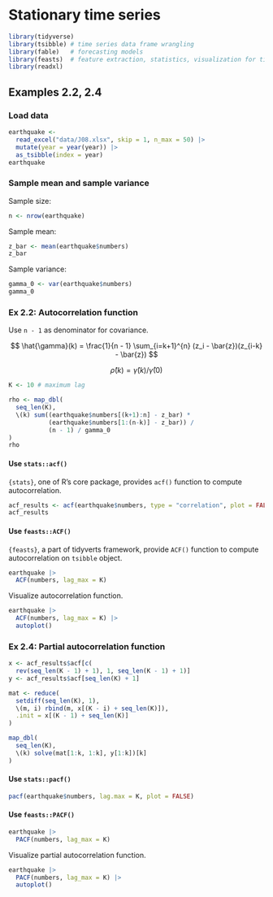 # Stationary time series

```r
library(tidyverse)
library(tsibble) # time series data frame wrangling
library(fable)   # forecasting models
library(feasts)  # feature extraction, statistics, visualization for time series data
library(readxl)
```


## Examples 2.2, 2.4

### Load data

```r
earthquake <-
  read_excel("data/J08.xlsx", skip = 1, n_max = 50) |>
  mutate(year = year(year)) |>
  as_tsibble(index = year)
earthquake
```

### Sample mean and sample variance

Sample size:

```r
n <- nrow(earthquake)
```

Sample mean: 

```r
z_bar <- mean(earthquake$numbers)
z_bar
```

Sample variance:

```r
gamma_0 <- var(earthquake$numbers)
gamma_0
```

### Ex 2.2: Autocorrelation function

Use `n - 1` as denominator for covariance.

$$
\hat{\gamma}(k) = \frac{1}{n - 1} \sum_{i=k+1}^{n} (z_i - \bar{z})(z_{i-k} - \bar{z})
$$

$$
\hat{\rho}(k) = \hat{\gamma}(k) / \hat{\gamma}(0)
$$

```r
K <- 10 # maximum lag

rho <- map_dbl(
  seq_len(K),
  \(k) sum((earthquake$numbers[(k+1):n] - z_bar) * 
           (earthquake$numbers[1:(n-k)] - z_bar)) / 
           (n - 1) / gamma_0
)
rho
```

#### Use `stats::acf()`

`{stats}`, one of R's core package, provides `acf()` function to compute autocorrelation.

```r
acf_results <- acf(earthquake$numbers, type = "correlation", plot = FALSE, lag.max = K)
acf_results
```


#### Use `feasts::ACF()`

`{feasts}`, a part of tidyverts framework, provide `ACF()` function to compute autocorrelation on `tsibble` object.

```r
earthquake |> 
  ACF(numbers, lag_max = K)
```

Visualize autocorrelation function.

```r
earthquake |> 
  ACF(numbers, lag_max = K) |> 
  autoplot()
```



### Ex 2.4: Partial autocorrelation function

```r
x <- acf_results$acf[c(
  rev(seq_len(K - 1) + 1), 1, seq_len(K - 1) + 1)]
y <- acf_results$acf[seq_len(K) + 1]

mat <- reduce(
  setdiff(seq_len(K), 1),
  \(m, i) rbind(m, x[(K - i) + seq_len(K)]),
  .init = x[(K - 1) + seq_len(K)]
)

map_dbl(
  seq_len(K),
  \(k) solve(mat[1:k, 1:k], y[1:k])[k]
)
```


#### Use `stats::pacf()`

```r
pacf(earthquake$numbers, lag.max = K, plot = FALSE)
```

#### Use `feasts::PACF()`

```r
earthquake |> 
  PACF(numbers, lag_max = K)
```

Visualize partial autocorrelation function.

```r
earthquake |> 
  PACF(numbers, lag_max = K) |> 
  autoplot()
```